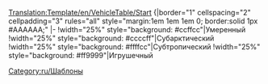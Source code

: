 [[Translation:Template/en/VehicleTable/Start]]
<noinclude>[[Category:ru/Шаблоны]]</noinclude>{|border="1" cellspacing="2" cellpadding="3" rules="all" style="margin:1em 1em 1em 0; border:solid 1px #AAAAAA;"
|-
!width="25%" style="background: #ccffcc"|Умеренный
!width="25%" style="background: #ccccff"|Субарктический
!width="25%" style="background: #ffffcc"|Субтропический
!width="25%" style="background: #ff9999"|Игрушечный